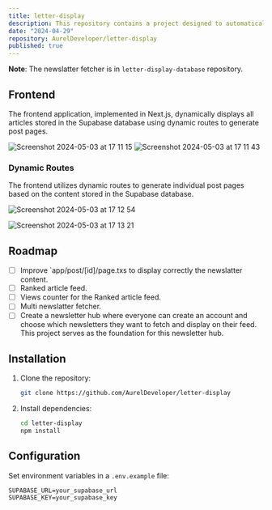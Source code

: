 ```yaml
---
title: letter-display
description: This repository contains a project designed to automatically fetch newsletter emails and display their content on a website. The project uses Next.js, TypeScript, Supabase, and Tailwind CSS, with design inspiration drawn from Medium.
date: "2024-04-29"
repository: AurelDeveloper/letter-display
published: true
---
```


**Note**: The newslatter fetcher is in `letter-display-database` repository.

## Frontend

The frontend application, implemented in Next.js, dynamically displays all articles stored in the Supabase database using dynamic routes to generate post pages.

![Screenshot 2024-05-03 at 17 11 15](https://github.com/AurelDeveloper/letter-display/assets/150530607/e8a42b89-75db-48a6-a2ed-cb050ab8f7ce)
![Screenshot 2024-05-03 at 17 11 43](https://github.com/AurelDeveloper/letter-display/assets/150530607/0028952e-b81e-4b19-8f77-4f72387e831a)

### Dynamic Routes

The frontend utilizes dynamic routes to generate individual post pages based on the content stored in the Supabase database.

![Screenshot 2024-05-03 at 17 12 54](https://github.com/AurelDeveloper/letter-display/assets/150530607/6bfbe214-1f4c-4747-886d-e85eee04dfa0)

![Screenshot 2024-05-03 at 17 13 21](https://github.com/AurelDeveloper/letter-display/assets/150530607/923a92ae-182b-4af2-bec0-6153933f0e2f)

## Roadmap

- [ ] Improve `app/post/[id]/page.txs to display correctly the newslatter content.
- [ ] Ranked article feed.
- [ ] Views counter for the Ranked article feed.
- [ ] Multi newslatter fetcher.
- [ ] Create a newsletter hub where everyone can create an account and choose which newsletters they want to fetch and display on their feed. This project serves as the foundation for this newsletter hub.

## Installation

1. Clone the repository:

   ```bash
   git clone https://github.com/AurelDeveloper/letter-display
   ```

2. Install dependencies:

   ```bash
   cd letter-display
   npm install
   ```

## Configuration

Set environment variables in a `.env.example` file:

   ```plaintext
   SUPABASE_URL=your_supabase_url
   SUPABASE_KEY=your_supabase_key
   ```
